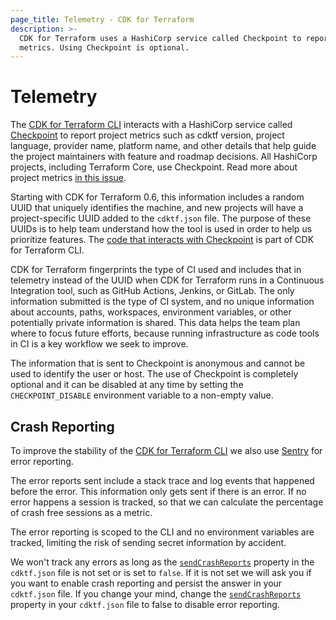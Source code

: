 ```yaml
---
page_title: Telemetry - CDK for Terraform
description: >-
  CDK for Terraform uses a HashiCorp service called Checkpoint to report project
  metrics. Using Checkpoint is optional.
---
```


# Telemetry

The [CDK for Terraform CLI](/cdktf/cli-reference/cli-configuration) interacts with a HashiCorp service called [Checkpoint](https://checkpoint.hashicorp.com) to report project metrics such as cdktf version, project language, provider name, platform name, and other details that help guide the project maintainers with feature and roadmap decisions. All HashiCorp projects, including Terraform Core, use Checkpoint. Read more about project metrics [in this issue](https://github.com/hashicorp/terraform-cdk/issues/325).

Starting with CDK for Terraform 0.6, this information includes a random UUID that uniquely identifies the machine, and new projects will have a project-specific UUID added to the `cdktf.json` file. The purpose of these UUIDs is to help team understand how the tool is used in order to help us prioritize features. The [code that interacts with Checkpoint](https://github.com/hashicorp/terraform-cdk/blob/main/packages/cdktf-cli/lib/checkpoint.ts) is part of CDK for Terraform CLI.

CDK for Terraform fingerprints the type of CI used and includes that in telemetry instead of the UUID when CDK for Terraform runs in a Continuous Integration tool, such as GitHub Actions, Jenkins, or GitLab. The only information submitted is the type of CI system, and no unique information about accounts, paths, workspaces, environment variables, or other potentially private information is shared. This data helps the team plan where to focus future efforts, because running infrastructure as code tools in CI is a key workflow we seek to improve.

The information that is sent to Checkpoint is anonymous and cannot be used to identify the user or host. The use of Checkpoint is completely optional and it can be disabled at any time by setting the `CHECKPOINT_DISABLE` environment variable to a non-empty value.

## Crash Reporting

To improve the stability of the [CDK for Terraform CLI](/cdktf/cli-reference/cli-configuration) we also use [Sentry](https://sentry.io/) for error reporting.

The error reports sent include a stack trace and log events that happened before the error. This information only gets sent if there is an error. If no error happens a session is tracked, so that we can calculate the percentage of crash free sessions as a metric.

The error reporting is scoped to the CLI and no environment variables are tracked, limiting the risk of sending secret information by accident.

We won't track any errors as long as the [`sendCrashReports`](/cdktf/create-and-deploy/configuration-file#enable-crash-reporting-for-the-cli) property in the `cdktf.json` file is not set or is set to `false`. If it is not set we will ask you if you want to enable crash reporting and persist the answer in your `cdktf.json` file.
If you change your mind, change the [`sendCrashReports`](/cdktf/create-and-deploy/configuration-file#enable-crash-reporting-for-the-cli) property in your `cdktf.json` file to false to disable error reporting.
